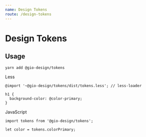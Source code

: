 ```yaml
---
name: Design Tokens
route: /design-tokens
---
```


# Design Tokens


## Usage

```
yarn add @gio-design/tokens
```

Less
```
@import '~@gio-design/tokens/dist/tokens.less'; // less-loader

h1 {
  background-color: @color-primary;
}
```

JavaScript
```
import tokens from '@gio-design/tokens';

let color = tokens.colorPrimary;
```

<Tokens />

